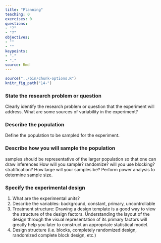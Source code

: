 ```yaml
---
title: "Planning"
teaching: 0
exercises: 0
questions:
- "?"
- "?"
objectives:
- ""
- ""
keypoints:
- "."
- "."
source: Rmd
---
```


```r
source("../bin/chunk-options.R")
knitr_fig_path("14-")
```

### State the research problem or question
Clearly identify the research problem or question that the experiment will address.
What are some sources of variability in the experiment?

### Describe the population
Define the population to be sampled for the experiment.

### Describe how you will sample the population
samples should be representative of the larger population so that one can draw inferences
How will you sample? randomize? will you use blocking? stratification?
How large will your samples be?
Perform power analysis to determine sample size.

### Specify the experimental design

1. What are the experimental units?
2. Describe the variables: background, constant, primary, uncontrollable
3. Treatment structure: Drawing a design template is a good way to view the structure of the design factors.
Understanding the layout of the design through the visual representation of its primary factors
will greatly help you later to construct an appropriate statistical model. 
4. Design structure (i.e. blocks, completely randomized design, randomized complete block design, etc.)
